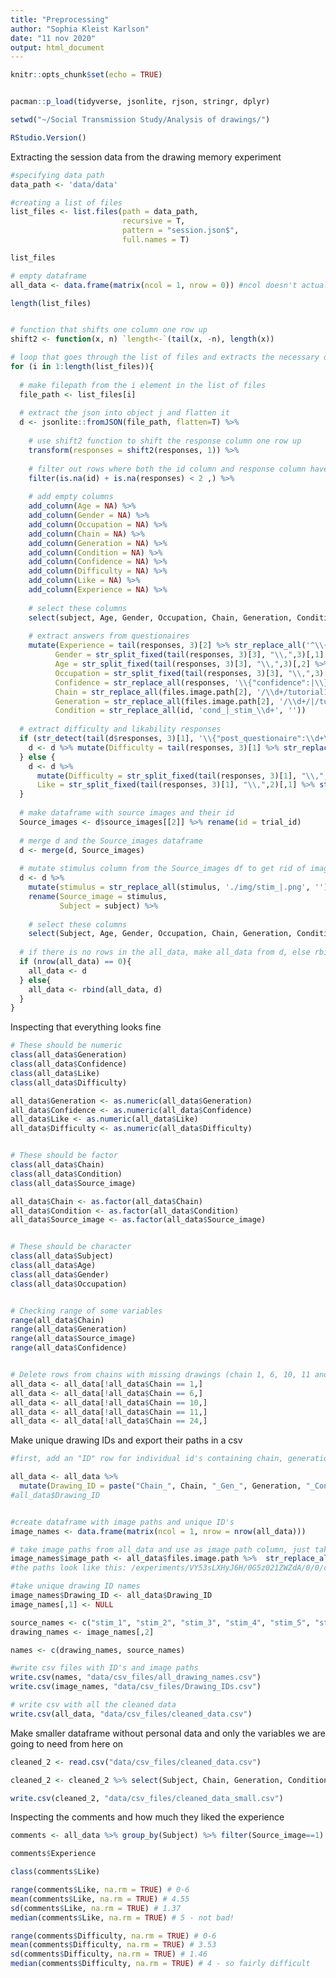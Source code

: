 ```yaml
---
title: "Preprocessing"
author: "Sophia Kleist Karlson"
date: "11 nov 2020"
output: html_document
---
```


```r
knitr::opts_chunk$set(echo = TRUE)


pacman::p_load(tidyverse, jsonlite, rjson, stringr, dplyr)

setwd("~/Social Transmission Study/Analysis of drawings/")

RStudio.Version()
```



Extracting the session data from the drawing memory experiment
```r

#specifying data path
data_path <- 'data/data' 

#creating a list of files
list_files <- list.files(path = data_path,
                         recursive = T,
                         pattern = "session.json$",
                         full.names = T)

list_files

# empty dataframe 
all_data <- data.frame(matrix(ncol = 1, nrow = 0)) #ncol doesn't actually make a difference

length(list_files)


# function that shifts one column one row up
shift2 <- function(x, n) `length<-`(tail(x, -n), length(x)) 

# loop that goes through the list of files and extracts the necessary data
for (i in 1:length(list_files)){
  
  # make filepath from the i element in the list of files
  file_path <- list_files[i]
  
  # extract the json into object j and flatten it
  d <- jsonlite::fromJSON(file_path, flatten=T) %>%
    
    # use shift2 function to shift the response column one row up
    transform(responses = shift2(responses, 1)) %>% 
    
    # filter out rows where both the id column and response column have NA
    filter(is.na(id) + is.na(responses) < 2 ,) %>%
    
    # add empty columns
    add_column(Age = NA) %>% 
    add_column(Gender = NA) %>% 
    add_column(Occupation = NA) %>% 
    add_column(Chain = NA) %>% 
    add_column(Generation = NA) %>% 
    add_column(Condition = NA) %>%
    add_column(Confidence = NA) %>% 
    add_column(Difficulty = NA) %>% 
    add_column(Like = NA) %>% 
    add_column(Experience = NA) %>% 
    
    # select these columns
    select(subject, Age, Gender, Occupation, Chain, Generation, Condition, source_images, Confidence, responses, Difficulty, Like, Experience, id, files.image.path) %>% 
  
    # extract answers from questionaires
    mutate(Experience = tail(responses, 3)[2] %>% str_replace_all('^\\{"Q0":"|"\\}$', ''),
          Gender = str_split_fixed(tail(responses, 3)[3], "\\,",3)[,1] %>% str_replace_all('\\{"gender":"|"$', ''),
          Age = str_split_fixed(tail(responses, 3)[3], "\\,",3)[,2] %>% str_replace_all('"age":"|"$', ''),
          Occupation = str_split_fixed(tail(responses, 3)[3], "\\,",3)[,3] %>% str_replace_all('"occupation":"|"\\}$', ''),
          Confidence = str_replace_all(responses, '\\{"confidence":|\\}', ''),
          Chain = str_replace_all(files.image.path[2], '/\\d+/tutorial1.png', '') %>% str_extract('[:digit:]+$'),
          Generation = str_replace_all(files.image.path[2], '/\\d+/|/tutorial1.png', '') %>% str_extract('[:digit:]+$'),
          Condition = str_replace_all(id, 'cond_|_stim_\\d+', ''))
  
  # extract difficulty and likability responses
  if (str_detect(tail(d$responses, 3)[1], '\\{"post_questionaire":\\d+\\}') == TRUE){
    d <- d %>% mutate(Difficulty = tail(responses, 3)[1] %>% str_replace_all('\\{"post_questionaire":|\\}', ''))
  } else {
    d <- d %>% 
      mutate(Difficulty = str_split_fixed(tail(responses, 3)[1], "\\,",2)[,2] %>% str_replace_all('"post_questionaire_difficulty":|\\}', ''), 
      Like = str_split_fixed(tail(responses, 3)[1], "\\,",2)[,1] %>% str_replace_all('\\{"post_questionaire_like":', ''))
  }
  
  # make dataframe with source images and their id
  Source_images <- d$source_images[[2]] %>% rename(id = trial_id)
  
  # merge d and the Source_images dataframe
  d <- merge(d, Source_images)
  
  # mutate stimulus column from the Source_images df to get rid of image path, then call this column Source_image and rename subject to Subject
  d <- d %>% 
    mutate(stimulus = str_replace_all(stimulus, './img/stim_|.png', '')) %>% 
    rename(Source_image = stimulus, 
           Subject = subject) %>% 
    
    # select these columns
    select(Subject, Age, Gender, Occupation, Chain, Generation, Condition, Source_image, Confidence, Difficulty, Like, Experience, files.image.path)
  
  # if there is no rows in the all_data, make all_data from d, else rbind the existing all_data with d 
  if (nrow(all_data) == 0){
    all_data <- d
  } else{
    all_data <- rbind(all_data, d)
  }
}

```


Inspecting that everything looks fine
```r

# These should be numeric
class(all_data$Generation)
class(all_data$Confidence)
class(all_data$Like)
class(all_data$Difficulty)

all_data$Generation <- as.numeric(all_data$Generation)
all_data$Confidence <- as.numeric(all_data$Confidence)
all_data$Like <- as.numeric(all_data$Like)
all_data$Difficulty <- as.numeric(all_data$Difficulty)


# These should be factor
class(all_data$Chain)
class(all_data$Condition)
class(all_data$Source_image)

all_data$Chain <- as.factor(all_data$Chain)
all_data$Condition <- as.factor(all_data$Condition) 
all_data$Source_image <- as.factor(all_data$Source_image)


# These should be character
class(all_data$Subject)
class(all_data$Age)
class(all_data$Gender)
class(all_data$Occupation)


# Checking range of some variables
range(all_data$Chain)
range(all_data$Generation)
range(all_data$Source_image)
range(all_data$Confidence)


# Delete rows from chains with missing drawings (chain 1, 6, 10, 11 and 24)
all_data <- all_data[!all_data$Chain == 1,]
all_data <- all_data[!all_data$Chain == 6,]
all_data <- all_data[!all_data$Chain == 10,]
all_data <- all_data[!all_data$Chain == 11,]
all_data <- all_data[!all_data$Chain == 24,]

```



Make unique drawing IDs and export their paths in a csv
```r

#first, add an "ID" row for individual id's containing chain, generation, condition and source image

all_data <- all_data %>% 
  mutate(Drawing_ID = paste("Chain_", Chain, "_Gen_", Generation, "_Cond_", Condition, "_Source_", Source_image, sep=""))
#all_data$Drawing_ID


#create dataframe with image paths and unique ID's
image_names <- data.frame(matrix(ncol = 1, nrow = nrow(all_data)))

# take image paths from all_data and use as image path column, just take out and rename the first part of the path that is not called the same on my computer:
image_names$image_path <- all_data$files.image.path %>%  str_replace_all('^/experiments/VY53sLXHyJ6H/0G5z021ZWZdA/', 'data/')
#the paths look like this: /experiments/VY53sLXHyJ6H/0G5z021ZWZdA/0/0/cond_1_stim_1.png

#take unique drawing ID names
image_names$Drawing_ID <- all_data$Drawing_ID
image_names[,1] <- NULL

source_names <- c("stim_1", "stim_2", "stim_3", "stim_4", "stim_5", "stim_6", "stim_7", "stim_8", "stim_9", "stim_10", "stim_11", "stim_12")
drawing_names <- image_names[,2]

names <- c(drawing_names, source_names)

#write csv files with ID's and image paths
write.csv(names, "data/csv_files/all_drawing_names.csv")
write.csv(image_names, "data/csv_files/Drawing_IDs.csv")

# write csv with all the cleaned data
write.csv(all_data, "data/csv_files/cleaned_data.csv")

```



Make smaller dataframe without personal data and only the variables we are going to need from here on
```r
cleaned_2 <- read.csv("data/csv_files/cleaned_data.csv")

cleaned_2 <- cleaned_2 %>% select(Subject, Chain, Generation, Condition, Source_image, files.image.path, Drawing_ID)

write.csv(cleaned_2, "data/csv_files/cleaned_data_small.csv")
```



Inspecting the comments and how much they liked the experience
```r
comments <- all_data %>% group_by(Subject) %>% filter(Source_image==1) %>% select(Experience, Like, Difficulty)

comments$Experience

class(comments$Like)

range(comments$Like, na.rm = TRUE) # 0-6
mean(comments$Like, na.rm = TRUE) # 4.55
sd(comments$Like, na.rm = TRUE) # 1.37
median(comments$Like, na.rm = TRUE) # 5 - not bad!

range(comments$Difficulty, na.rm = TRUE) # 0-6
mean(comments$Difficulty, na.rm = TRUE) # 3.53
sd(comments$Difficulty, na.rm = TRUE) # 1.46
median(comments$Difficulty, na.rm = TRUE) # 4 - so fairly difficult

```

